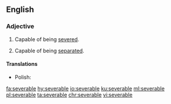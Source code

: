 ==English==

===Adjective===
{{en-adj}}

# Capable of being [[sever]]ed.
# {{context|legal|economics|lang=en}} Capable of being [[separate]]d.

====Translations====
{{trans-top|capable of being severed}}
* Polish: {{t|pl|wypowiadalny|m}}
{{trans-mid}}
{{trans-bottom}}

[[fa:severable]]
[[hy:severable]]
[[io:severable]]
[[ku:severable]]
[[ml:severable]]
[[pl:severable]]
[[ta:severable]]
[[chr:severable]]
[[vi:severable]]